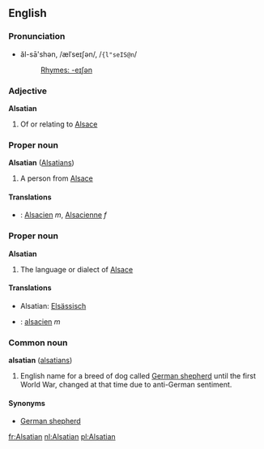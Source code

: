 ==English==
=== Pronunciation ===
*ăl-sā'shən, /ælˈseɪʃən/, /<tt>{l"seIS@n</tt>/
*:[[Rhymes:English:-eɪʃən|Rhymes: -eɪʃən]]

===Adjective===
'''Alsatian'''

# Of or relating to [[Alsace]]

===Proper noun===
'''Alsatian''' ([[Alsatians]])

# A person from [[Alsace]]

====Translations====
* {{fr}} : [[Alsacien]] ''m'', [[Alsacienne]] ''f''

===Proper noun===
'''Alsatian'''

# The language or dialect of [[Alsace]]

====Translations====
*Alsatian: [[Elsässisch]]
*{{fr}} : [[alsacien]] ''m''

===Common noun===
'''alsatian''' ([[alsatians]])

# English name for a breed of dog called [[German shepherd]] until the first World War, changed at that time due to anti-German sentiment.

====Synonyms====
*[[German shepherd]]

[[fr:Alsatian]]
[[nl:Alsatian]]
[[pl:Alsatian]]
